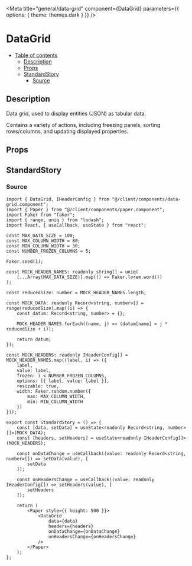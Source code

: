 
<Meta
	title="general/data-grid"
	component={DataGrid}
	parameters={{
		options: {
			theme: themes.dark
		}
	}}
/>

# DataGrid

- [Table of contents](#datagrid)
  * [Description](#description)
  * [Props](#props)
  * [StandardStory](#standardstory)
    + [Source](#source)

## Description
Data grid, used to display entities (JSON) as tabular data.

Contains a variety of actions, including freezing panels, sorting rows/columns, and updating
displayed properties.

## Props
<Props of={DataGrid} />

## StandardStory
<Preview>
	<Story name="standard">
		<StandardStory />
	</Story>
</Preview>

### Source
```tsx
import { DataGrid, IHeaderConfig } from "@/client/components/data-grid.component";
import { Paper } from "@/client/components/paper.component";
import Faker from "faker";
import { range, uniq } from "lodash";
import React, { useCallback, useState } from "react";

const MAX_DATA_SIZE = 100;
const MAX_COLUMN_WIDTH = 80;
const MIN_COLUMN_WIDTH = 30;
const NUMBER_FROZEN_COLUMNS = 5;

Faker.seed(1);

const MOCK_HEADER_NAMES: readonly string[] = uniq(
	[...Array(MAX_DATA_SIZE)].map(() => Faker.lorem.word())
);

const reducedSize: number = MOCK_HEADER_NAMES.length;

const MOCK_DATA: readonly Record<string, number>[] = range(reducedSize).map((i) => {
	const datum: Record<string, number> = {};

	MOCK_HEADER_NAMES.forEach((name, j) => (datum[name] = j * reducedSize + i));

	return datum;
});

const MOCK_HEADERS: readonly IHeaderConfig[] = MOCK_HEADER_NAMES.map((label, i) => ({
	label,
	value: label,
	frozen: i < NUMBER_FROZEN_COLUMNS,
	options: [{ label, value: label }],
	resizable: true,
	width: Faker.random.number({
		max: MAX_COLUMN_WIDTH,
		min: MIN_COLUMN_WIDTH
	})
}));

export const StandardStory = () => {
	const [data, setData] = useState<readonly Record<string, number>[]>(MOCK_DATA);
	const [headers, setHeaders] = useState<readonly IHeaderConfig[]>(MOCK_HEADERS);

	const onDataChange = useCallback((value: readonly Record<string, number>[]) => setData(value), [
		setData
	]);

	const onHeadersChange = useCallback((value: readonly IHeaderConfig[]) => setHeaders(value), [
		setHeaders
	]);

	return (
		<Paper style={{ height: 500 }}>
			<DataGrid
				data={data}
				headers={headers}
				onDataChange={onDataChange}
				onHeadersChange={onHeadersChange}
			/>
		</Paper>
	);
};
```
